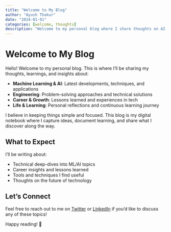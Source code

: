 ```yaml
---
title: "Welcome to My Blog"
author: "Ayush Thakur"
date: "2024-01-01"
categories: [welcome, thoughts]
description: "Welcome to my personal blog where I share thoughts on AI, ML, and engineering."
---
```


# Welcome to My Blog

Hello! Welcome to my personal blog. This is where I'll be sharing my thoughts, learnings, and insights about:

- **Machine Learning & AI**: Latest developments, techniques, and applications
- **Engineering**: Problem-solving approaches and technical solutions
- **Career & Growth**: Lessons learned and experiences in tech
- **Life & Learning**: Personal reflections and continuous learning journey

I believe in keeping things simple and focused. This blog is my digital notebook where I capture ideas, document learning, and share what I discover along the way.

## What to Expect

I'll be writing about:

- Technical deep-dives into ML/AI topics
- Career insights and lessons learned
- Tools and techniques I find useful
- Thoughts on the future of technology

## Let's Connect

Feel free to reach out to me on [Twitter](https://x.com/ayushthakur0) or [LinkedIn](https://www.linkedin.com/in/ayush-thakur-731914149/) if you'd like to discuss any of these topics!

Happy reading! 🚀 